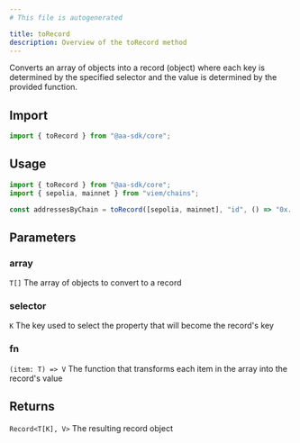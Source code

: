 ```yaml
---
# This file is autogenerated

title: toRecord
description: Overview of the toRecord method
---
```


Converts an array of objects into a record (object) where each key is determined by the specified selector and the value is determined by the provided function.

## Import

```ts
import { toRecord } from "@aa-sdk/core";
```

## Usage

```ts
import { toRecord } from "@aa-sdk/core";
import { sepolia, mainnet } from "viem/chains";

const addressesByChain = toRecord([sepolia, mainnet], "id", () => "0x..."); // { [sepolia.id]: "0x...", [mainnet.id]: "0x..." }
```

## Parameters

### array

`T[]`
The array of objects to convert to a record

### selector

`K`
The key used to select the property that will become the record's key

### fn

`(item: T) => V`
The function that transforms each item in the array into the record's value

## Returns

`Record<T[K], V>`
The resulting record object
